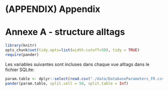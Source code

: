 # (APPENDIX) Appendix {-} 

# Annexe A - structure alltags {#appendixA}

```r

library(knitr)
opts_chunk$set(tidy.opts=list(width.cutoff=50), tidy = TRUE)
require(pander)
```

Les variables suivantes sont incluses dans chaque vue alltags dans le fichier SQLite:

```r
param.table <- dplyr::select(read.csv("./data/DatabaseParameters_FR.csv", stringsAsFactors=FALSE), 1:2)
pander(param.table, split.cell = 50, split.table = Inf) 
```